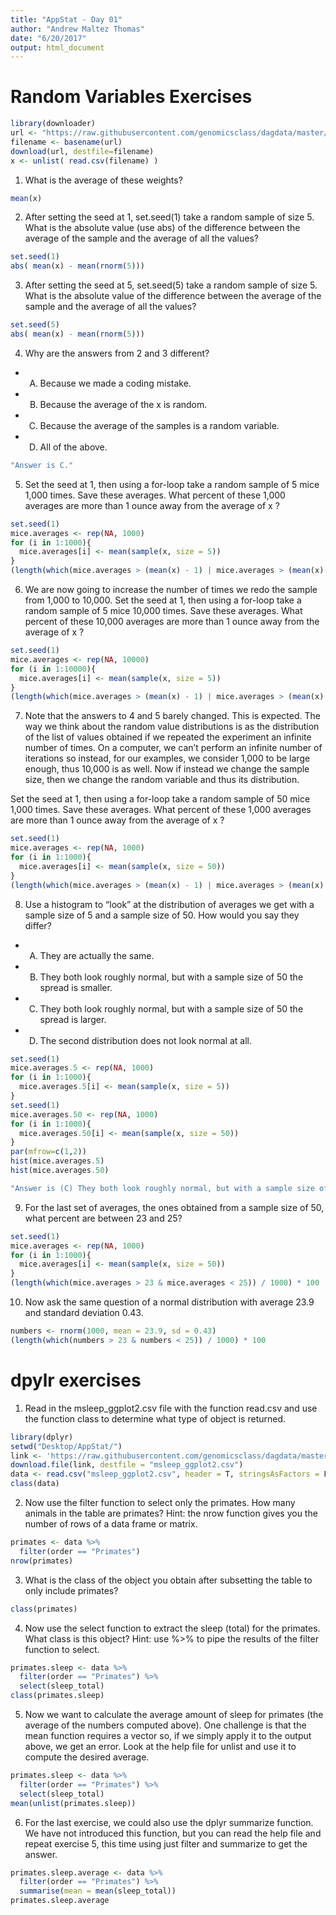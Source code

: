 ```yaml
---
title: "AppStat - Day 01"
author: "Andrew Maltez Thomas"
date: "6/20/2017"
output: html_document
---
```


# Random Variables Exercises

```r
library(downloader) 
url <- "https://raw.githubusercontent.com/genomicsclass/dagdata/master/inst/extdata/femaleControlsPopulation.csv"
filename <- basename(url)
download(url, destfile=filename)
x <- unlist( read.csv(filename) )
```

1. What is the average of these weights?
```r
mean(x)
```

2. After setting the seed at 1, set.seed(1) take a random sample of size 5. What is the absolute value (use abs) of the difference between the average of the sample and the average of all the values?
```r
set.seed(1)
abs( mean(x) - mean(rnorm(5)))
```

3. After setting the seed at 5, set.seed(5) take a random sample of size 5. What is the absolute value of the difference between the average of the sample and the average of all the values?
```r
set.seed(5)
abs( mean(x) - mean(rnorm(5)))
```

4. Why are the answers from 2 and 3 different?
+ A) Because we made a coding mistake.
+ B) Because the average of the x is random.
+ C) Because the average of the samples is a random variable.
+ D) All of the above.

```r
"Answer is C."
```

5. Set the seed at 1, then using a for-loop take a random sample of 5 mice 1,000 times. Save these averages. What percent of these 1,000 averages are more than 1 ounce away from the average of x ?

```r
set.seed(1)
mice.averages <- rep(NA, 1000)
for (i in 1:1000){
  mice.averages[i] <- mean(sample(x, size = 5))
}
(length(which(mice.averages > (mean(x) - 1) | mice.averages > (mean(x) + 1))) / 1000) * 100
```

6. We are now going to increase the number of times we redo the sample from 1,000 to 10,000. Set the seed at 1, then using a for-loop take a random sample of 5 mice 10,000 times. Save these averages. What percent of these 10,000 averages are more than 1 ounce away from the average of x ?

```r
set.seed(1)
mice.averages <- rep(NA, 10000)
for (i in 1:10000){
  mice.averages[i] <- mean(sample(x, size = 5))
}
(length(which(mice.averages > (mean(x) - 1) | mice.averages > (mean(x) + 1))) / 10000) * 100
```

7. Note that the answers to 4 and 5 barely changed. This is expected. The way we think about the random value distributions is as the distribution of the list of values obtained if we repeated the experiment an infinite number of times. On a computer, we can't perform an infinite number of iterations so instead, for our examples, we consider 1,000 to be large enough, thus 10,000 is as well. Now if instead we change the sample size, then we change the random variable and thus its distribution.

Set the seed at 1, then using a for-loop take a random sample of 50 mice 1,000 times. Save these averages. What percent of these 1,000 averages are more than 1 ounce away from the average of x ?

```r
set.seed(1)
mice.averages <- rep(NA, 1000)
for (i in 1:1000){
  mice.averages[i] <- mean(sample(x, size = 50))
}
(length(which(mice.averages > (mean(x) - 1) | mice.averages > (mean(x) + 1))) / 1000) * 100
```

8. Use a histogram to "look" at the distribution of averages we get with a sample size of 5 and a sample size of 50. How would you say they differ?
+ A) They are actually the same.
+ B) They both look roughly normal, but with a sample size of 50 the spread is smaller.
+ C) They both look roughly normal, but with a sample size of 50 the spread is larger.
+ D) The second distribution does not look normal at all.

```r
set.seed(1)
mice.averages.5 <- rep(NA, 1000)
for (i in 1:1000){
  mice.averages.5[i] <- mean(sample(x, size = 5))
}
set.seed(1)
mice.averages.50 <- rep(NA, 1000)
for (i in 1:1000){
  mice.averages.50[i] <- mean(sample(x, size = 50))
}
par(mfrow=c(1,2))
hist(mice.averages.5)
hist(mice.averages.50)

"Answer is (C) They both look roughly normal, but with a sample size of 50 the spread is larger. "
```

9. For the last set of averages, the ones obtained from a sample size of 50, what percent are between 23 and 25?

```r
set.seed(1)
mice.averages <- rep(NA, 1000)
for (i in 1:1000){
  mice.averages[i] <- mean(sample(x, size = 50))
}
(length(which(mice.averages > 23 & mice.averages < 25)) / 1000) * 100
```

10. Now ask the same question of a normal distribution with average 23.9 and standard deviation 0.43.
```r
numbers <- rnorm(1000, mean = 23.9, sd = 0.43)
(length(which(numbers > 23 & numbers < 25)) / 1000) * 100
```

# dpylr exercises

1. Read in the msleep_ggplot2.csv file with the function read.csv and use the function class to determine what type of object is returned.

```r
library(dplyr)
setwd("Desktop/AppStat/")
link <- 'https://raw.githubusercontent.com/genomicsclass/dagdata/master/inst/extdata/msleep_ggplot2.csv'
download.file(link, destfile = "msleep_ggplot2.csv")
data <- read.csv("msleep_ggplot2.csv", header = T, stringsAsFactors = F)
class(data)
```

2. Now use the filter function to select only the primates. How many animals in the table are primates? Hint: the nrow function gives you the number of rows of a data frame or matrix.

```r
primates <- data %>% 
  filter(order == "Primates")
nrow(primates)
```

3. What is the class of the object you obtain after subsetting the table to only include primates?

```r
class(primates)
```

4. Now use the select function to extract the sleep (total) for the primates. What class is this object? Hint: use %>% to pipe the results of the filter function to select.

```r
primates.sleep <- data %>%
  filter(order == "Primates") %>%
  select(sleep_total)
class(primates.sleep)
```

5. Now we want to calculate the average amount of sleep for primates (the average of the numbers computed above). One challenge is that the mean function requires a vector so, if we simply apply it to the output above, we get an error. Look at the help file for unlist and use it to compute the desired average.

```r
primates.sleep <- data %>%
  filter(order == "Primates") %>%
  select(sleep_total)
mean(unlist(primates.sleep))
```
6. For the last exercise, we could also use the dplyr summarize function. We have not introduced this function, but you can read the help file and repeat exercise 5, this time using just filter and summarize to get the answer.

```r
primates.sleep.average <- data %>%
  filter(order == "Primates") %>%
  summarise(mean = mean(sleep_total))
primates.sleep.average
```
